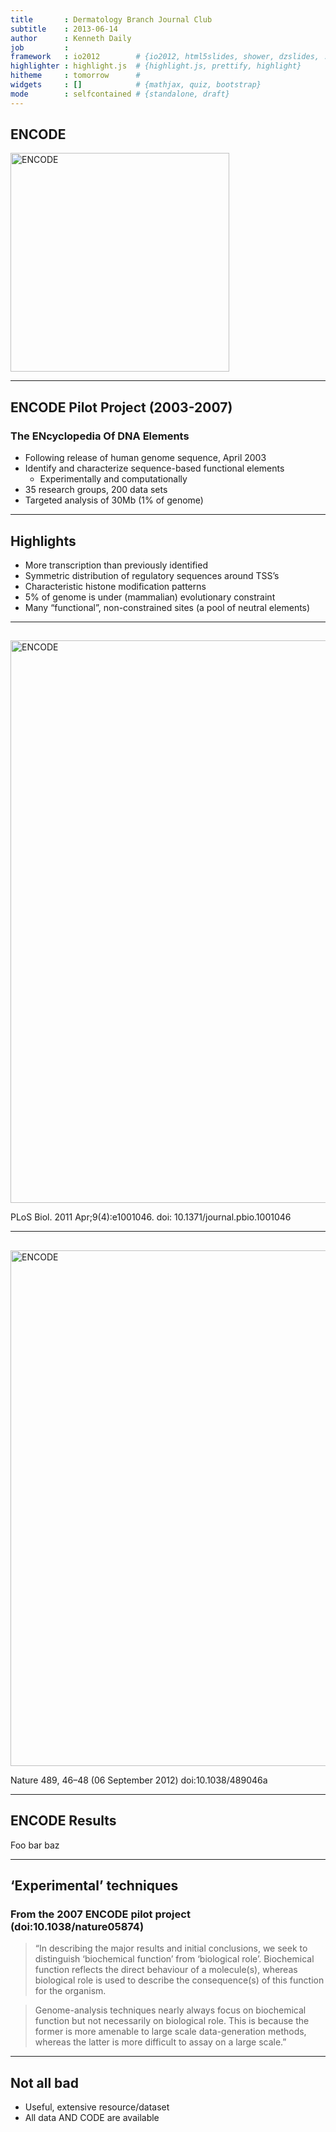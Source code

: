 ```yaml
---
title       : Dermatology Branch Journal Club
subtitle    : 2013-06-14
author      : Kenneth Daily
job         : 
framework   : io2012        # {io2012, html5slides, shower, dzslides, ...}
highlighter : highlight.js  # {highlight.js, prettify, highlight}
hitheme     : tomorrow      # 
widgets     : []            # {mathjax, quiz, bootstrap}
mode        : selfcontained # {standalone, draft}
---
```


## ENCODE

<img src="./assets/img/encode-header.jpg" alt="ENCODE" height=350>

---

## ENCODE Pilot Project (2003-2007)
### The ENcyclopedia Of DNA Elements

* Following release of human genome sequence, April 2003
* Identify and characterize sequence-based functional elements
  * Experimentally and computationally
* 35 research groups, 200 data sets
* Targeted analysis of 30Mb (1% of genome)

---

## Highlights
* More transcription than previously identified
* Symmetric distribution of regulatory sequences around TSS's
* Characteristic histone modification patterns
* 5% of genome is under (mammalian) evolutionary constraint
* Many "functional", non-constrained sites (a pool of neutral elements)

---

## 

<img src="./assets/img/17448.png" alt="ENCODE" width=900>

PLoS Biol. 2011 Apr;9(4):e1001046. doi: 10.1371/journal.pbio.1001046

---

## 

<img src="./assets/img/encode-feature-graphic.jpg" alt="ENCODE" width=825>

Nature 489, 46–48 (06 September 2012) doi:10.1038/489046a

---

## ENCODE Results
Foo bar baz

---

## 'Experimental' techniques
### From the 2007 ENCODE pilot project (doi:10.1038/nature05874)
> "In describing the major results and initial conclusions, we seek to distinguish ‘biochemical function’ from ‘biological role’. Biochemical function reflects the direct behaviour of a molecule(s), whereas biological role is used to describe the consequence(s) of this function for the organism.

> Genome-analysis techniques nearly always focus on biochemical function but not necessarily on biological role. This is because the former is more amenable to large scale data-generation methods, whereas the latter is more difficult to assay on a large scale."

---

## Not all bad
* Useful, extensive resource/dataset
* All data AND CODE are available

